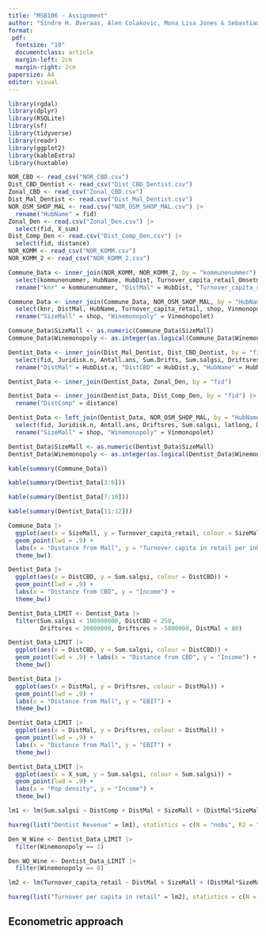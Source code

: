 ```yaml
---
title: "MSB106 - Assignment"
author: "Sindre H. Øveraas, Alen Colakovic, Mona Lisa Jones & Sebastian M. Fløysand"
format:
 pdf:
  fontsize: "10"
  documentclass: article
  margin-left: 2cm
  margin-right: 2cm
papersize: A4
editor: visual
---
```


```r
library(rgdal)
library(dplyr)
library(RSQLite)
library(sf)
library(tidyverse)
library(readr)
library(ggplot2)
library(kableExtra)
library(huxtable)
```

```r
NOR_CBD <- read_csv("NOR_CBD.csv")
Dist_CBD_Dentist <- read_csv("Dist_CBD_Dentist.csv")
Zonal_CBD <- read_csv("Zonal_CBD.csv")
Dist_Mal_Dentist <- read.csv("Dist_Mal_Dentist.csv")
NOR_OSM_SHOP_MAL <- read.csv("NOR_OSM_SHOP_MAL.csv") |>
  rename("HubName" = fid)
Zonal_Den <- read.csv("Zonal_Den.csv") |>
  select(fid, X_sum)
Dist_Comp_Den <- read.csv("Dist_Comp_Den.csv") |>
  select(fid, distance)
NOR_KOMM <- read_csv("NOR_KOMM.csv")
NOR_KOMM_2 <- read_csv("NOR_KOMM_2.csv")
```

```r
Commune_Data <- inner_join(NOR_KOMM, NOR_KOMM_2, by = "kommunenummer") |>
  select(kommunenummer, HubName, HubDist, Turnover_capita_retail_Omsetning) |>
  rename("knr" = kommunenummer, "DistMal" = HubDist, "Turnover_capita_retail" = Turnover_capita_retail_Omsetning)
```

```r
Commune_Data <- inner_join(Commune_Data, NOR_OSM_SHOP_MAL, by = "HubName") |>
  select(knr, DistMal, HubName, Turnover_capita_retail, shop, Vinmonopolet) |>
  rename("SizeMall" = shop, "Winemonopoly" = Vinmonopolet)
```

```r
Commune_Data$SizeMall <- as.numeric(Commune_Data$SizeMall)
Commune_Data$Winemonopoly <- as.integer(as.logical(Commune_Data$Winemonopoly))
```

```r
Dentist_Data <- inner_join(Dist_Mal_Dentist, Dist_CBD_Dentist, by = "fid") |>
  select(fid, Juridisk.n, Antall.ans, Sum.Drifts, Sum.salgsi, Driftsresu.y, osm_id.y, latlong.y, HubName.y, HubDist.y, HubName.x, HubDist.x) |>
  rename("DistMal" = HubDist.x, "DistCBD" = HubDist.y, "HubName" = HubName.x, "HubNameCBD" = HubName.y, "Driftsres" = Driftsresu.y, "osm_id" = osm_id.y, "latlong" = latlong.y)
```

```r
Dentist_Data <- inner_join(Dentist_Data, Zonal_Den, by = "fid")
```

```r
Dentist_Data <- inner_join(Dentist_Data, Dist_Comp_Den, by = "fid") |>
  rename("DistComp" = distance)
```

```r
Dentist_Data <- left_join(Dentist_Data, NOR_OSM_SHOP_MAL, by = "HubName") |>
  select(fid, Juridisk.n, Antall.ans, Driftsres, Sum.salgsi, latlong, DistCBD, DistMal, X_sum, DistComp, shop, Vinmonopolet) |>
  rename("SizeMall" = shop, "Winemonopoly" = Vinmonopolet)
```

```r
Dentist_Data$SizeMall <- as.numeric(Dentist_Data$SizeMall)
Dentist_Data$Winemonopoly <- as.integer(as.logical(Dentist_Data$Winemonopoly))
```

```r
kable(summary(Commune_Data))
```

```r
kable(summary(Dentist_Data[3:6]))
```

```r
kable(summary(Dentist_Data[7:10]))
```

```r
kable(summary(Dentist_Data[11:12]))
```

```r
Commune_Data |>
  ggplot(aes(x = SizeMall, y = Turnover_capita_retail, colour = SizeMall)) +
  geom_point(lwd = .9) +
  labs(x = "Distance from Mall", y = "Turnover capita in retail per inhabitant") +
  theme_bw()
```

```r
Dentist_Data |>
  ggplot(aes(x = DistCBD, y = Sum.salgsi, colour = DistCBD)) +
  geom_point(lwd = .9) +
  labs(x = "Distance from CBD", y = "Income") +
  theme_bw()
```

```r
Dentist_Data_LIMIT <- Dentist_Data |>
  filter(Sum.salgsi < 100000000, DistCBD < 250,
         Driftsres < 20000000, Driftsres > -5000000, DistMal < 80)
```

```r
Dentist_Data_LIMIT |>
  ggplot(aes(x = DistCBD, y = Sum.salgsi, colour = DistCBD)) +
  geom_point(lwd = .9) + labs(x = "Distance from CBD", y = "Income") +
  theme_bw()
```

```r
Dentist_Data |>
  ggplot(aes(x = DistMal, y = Driftsres, colour = DistMal)) +
  geom_point(lwd = .9) +
  labs(x = "Distance from Mall", y = "EBIT") +
  theme_bw()
```

```r
Dentist_Data_LIMIT |>
  ggplot(aes(x = DistMal, y = Driftsres, colour = DistMal)) +
  geom_point(lwd = .9) +
  labs(x = "Distance from Mall", y = "EBIT") +
  theme_bw()
```

```r
Dentist_Data_LIMIT |>
  ggplot(aes(x = X_sum, y = Sum.salgsi, colour = Sum.salgsi)) +
  geom_point(lwd = .9) +
  labs(x = "Pop density", y = "Income") +
  theme_bw()
```

```r
lm1 <- lm(Sum.salgsi ~ DistComp + DistMal + SizeMall + (DistMal*SizeMall) + DistCBD + X_sum + (DistCBD*X_sum), data = Dentist_Data_LIMIT)
```

```r
huxreg(list("Dentist Revenue" = lm1), statistics = c(N = "nobs", R2 = "r.squared"), const. = "(Intercept)", note = "Note: {stars} T statistics in brackets.")
```

```r
Den_W_Wine <- Dentist_Data_LIMIT |>
  filter(Winemonopoly == 1)
```

```r
Den_WO_Wine <- Dentist_Data_LIMIT |>
  filter(Winemonopoly == 0)
```

```r
lm2 <- lm(Turnover_capita_retail ~ DistMal + SizeMall + (DistMal*SizeMall) + Winemonopoly, data = Commune_Data)
```

```r
huxreg(list("Turnover per capita in retail" = lm2), statistics = c(N = "nobs", R2 = "r.squared"), const. = "(Intercept)", note = "Note: {stars} T statistics in brackets.")
```

## Econometric approach

